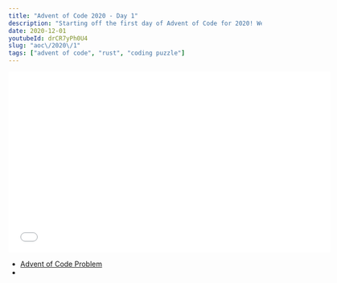 ```yaml
---
title: "Advent of Code 2020 - Day 1"
description: "Starting off the first day of Advent of Code for 2020! We take a look at some collections that could help us and come across a HashSet!"
date: 2020-12-01
youtubeId: drCR7yPh0U4
slug: "aoc\/2020\/1"
tags: ["advent of code", "rust", "coding puzzle"]
---
```


<div style={{
  height: '0px',
  width: '100%',
  paddingBottom: '56.25%',
  position: 'relative'
}}>
  <iframe width="640" height="360" src={`https://www.youtube.com/embed/${this.props.youtubeId}`} frameborder="0" allow="accelerometer; autoplay; clipboard-write; encrypted-media; gyroscope; picture-in-picture" allowfullscreen></iframe>
</div>

- [Advent of Code Problem](https://adventofcode.com/2020/day/1)
- 